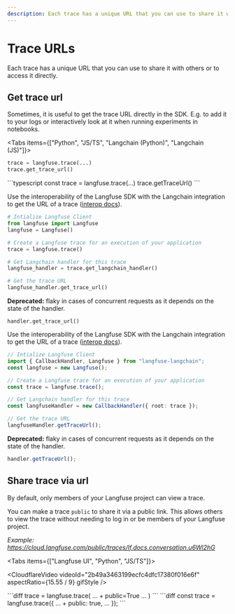 ```yaml
---
description: Each trace has a unique URL that you can use to share it with others or to access it directly.
---
```


# Trace URLs


Each trace has a unique URL that you can use to share it with others or to access it directly.

## Get trace url

Sometimes, it is useful to get the trace URL directly in the SDK. E.g. to add it to your logs or interactively look at it when running experiments in notebooks.

<Tabs items={["Python", "JS/TS", "Langchain (Python)", "Langchain (JS)"]}>
<Tab>
```python
trace = langfuse.trace(...)
trace.get_trace_url()
```

</Tab>
<Tab>
```typescript
const trace = langfuse.trace(...)
trace.getTraceUrl()
```

</Tab>
<Tab>

Use the interoperability of the Langfuse SDK with the Langchain integration to get the URL of a trace ([interop docs](/docs/integrations/langchain/tracing#interoperability)).

```python
# Intialize Langfuse Client
from langfuse import Langfuse
langfuse = Langfuse()

# Create a Langfuse trace for an execution of your application
trace = langfuse.trace()

# Get Langchain handler for this trace
langfuse_handler = trace.get_langchain_handler()

# Get the trace URL
langfuse_handler.get_trace_url()
```

**Deprecated:** flaky in cases of concurrent requests as it depends on the state of the handler.

```
handler.get_trace_url()
```

</Tab>
<Tab>

Use the interoperability of the Langfuse SDK with the Langchain integration to get the URL of a trace ([interop docs](/docs/integrations/langchain/tracing#interoperability)).

```typescript
// Intialize Langfuse Client
import { CallbackHandler, Langfuse } from "langfuse-langchain";
const langfuse = new Langfuse();

// Create a Langfuse trace for an execution of your application
const trace = langfuse.trace();

// Get Langchain handler for this trace
const langfuseHandler = new CallbackHandler({ root: trace });

// Get the trace URL
langfuseHandler.getTraceUrl();
```

**Deprecated:** flaky in cases of concurrent requests as it depends on the state of the handler.

```typescript
handler.getTraceUrl();
```

</Tab>
</Tabs>

## Share trace via url

By default, only members of your Langfuse project can view a trace.

You can make a trace `public` to share it via a public link. This allows others to view the trace without needing to log in or be members of your Langfuse project.

_Example: https://cloud.langfuse.com/public/traces/lf.docs.conversation.u6Wl2hG_

<Tabs items={["Langfuse UI", "Python", "JS/TS"]}>
<Tab>

<CloudflareVideo
  videoId="2b49a3463199ecfc4dfc17380f016e6f"
  aspectRatio={15.55 / 9}
  gifStyle
/>

</Tab>
<Tab>
```diff
trace = langfuse.trace(
    ...
+   public=True
    ...
)
```

</Tab>

<Tab>
```diff
const trace = langfuse.trace({
    ...
+   public: true,
    ...
});
```

</Tab>
</Tabs>
